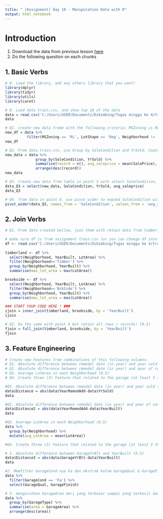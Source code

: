 ---
title: " [Assignment] Day 10 - Manipulation Data with R"
output: html_notebook
---

# Introduction
1. Download the data from previous lesson [here](https://drive.google.com/drive/folders/184dVj0hC--GnzPs6WDxoKVPECTUqeR_b?usp=sharing)
2. Do the following question on each chunks

## 1. Basic Verbs
```{r}
# 0. Load the library, add any others library that you want!
library(dplyr)
library(tidyr)
library(utils)
library(caret)
```

```{r}
# 0. Load data train.csv, and show top 10 of the data
data = read.csv('C:/Users/USER/Documents/Dibimbing/Tugas minggu ke 4/train (1).csv')
data
```

```{r}
# Q1. create new data frame with the following criteria: MSZoning is RL, LotShape is Reg, and Neighborhood not in Timber, and YrSold is greater than 2007 (2)
new_df = data %>% 
          filter(MSZoning == 'RL', LotShape == 'Reg', Neighborhood != 'Timber', YrSold > 2007)
new_df
```



```{r}
# Q2. From data train.csv, use Group by SaleCondition and YrSold, Count How many records each, calculate average sales price and median of YearBuilt and arrange by count of records from high to low (3)
new_data = data %>%
              group_by(SaleCondition, YrSold) %>%
              summarise(record = n(), avg_saleprice = mean(SalePrice), median(YearBuilt)) %>%
              arrange(desc(record))
new_data
```

```{r}
# Q3. Create new data from table in point 3 with select SaleCondition, YrSold and average sales price columns (0.5)
data_Q3 = select(new_data, SaleCondition, YrSold, avg_saleprice)
data_Q3
```


```{r}
# Q4. from data in point 4. use pivot_wider to expand SaleCondition with values average sales price (0.5)
pivot_wider(data_Q3, names_from = 'SaleCondition', values_from = 'avg_saleprice')
```
## 2. Join Verbs
```{r}
# Q1. From data created bellow, join them with retain data from timberland data but not consider to retain data from Brookside (note : join key using YearBuilt) (0.5)

# make sure df is from assignment train.csv (or you can change df into other variables)
df <- read.csv('C:/Users/USER/Documents/Dibimbing/Tugas minggu ke 4/train (1).csv')
  
timberland <- df %>%
  select(Neighborhood, YearBuilt, LotArea) %>%
  filter(Neighborhood=='Timber') %>%
  group_by(Neighborhood, YearBuilt) %>%
  summarise(max_lot_area = max(LotArea))

brookside <- df %>%
  select(Neighborhood, YearBuilt, LotArea) %>%
  filter(Neighborhood=='BrkSide') %>%
  group_by(Neighborhood, YearBuilt) %>%
  summarise(max_lot_area = max(LotArea))

### START YOUR CODE HERE ! ###
ijoin = inner_join(timberland, brookside, by = 'YearBuilt')
ijoin

```

```{r}
# Q2. Do the same with point 6 but retain all rows / records! (0.5)
fjoin = full_join(timberland, brookside, by = 'YearBuilt')
fjoin
```
## 3. Feature Engineering
```{r}
# Create new Features from combinations of this following columns:
# Q1. Absolute difference between remodel date (in year) and year sold (0.5)
# Q2. Absolute difference between remodel date (in year) and year of construction (0.5)
# Q3. Average LotArea in each Neighborhood (0.5)
# Q4. Create three (3) Feature that related to the garage [at least 3 the score is maximum] (1.5)

```


```{r}
#Q1. Absolute difference between remodel date (in year) and year sold (0.5)
data$Distance = abs(data$YearRemodAdd-data$YrSold)
data
```

```{r}
#Q2. Absolute difference between remodel date (in year) and year of construction (0.5)
data$Distance2 = abs(data$YearRemodAdd-data$YearBuilt)
data
```


```{r}
#Q3. Average LotArea in each Neighborhood (0.5)
data %>%
  group_by(Neighborhood) %>%
  mutate(avg_LotArea = mean(LotArea))

```


```{r}
#Q4. Create three (3) Feature that related to the garage [at least 3 the score is maximum] (1.5)

# 1. Absolute difference between GarageYrBlt and YearBuilt (0.5)
data$Distance3 = abs(data$GarageYrBlt-data$YearBuilt)
data

```
```{r}
#2. Memfilter GarageCond nya Fa dan ekstrak kolom GarageQual & GarageFinish
data %>% 
  filter(GarageCond == 'Fa') %>%
  select(GarageQual, GarageFinish)
```
```{r}
# 3. mengurutkan GarageArea dari yang terbesar sampai yang terkecil dan group by berdasarkan GarageType
data %>% 
  group_by(GarageType) %>% 
  summarise(area = GarageArea) %>%
  arrange(desc(area))
```

